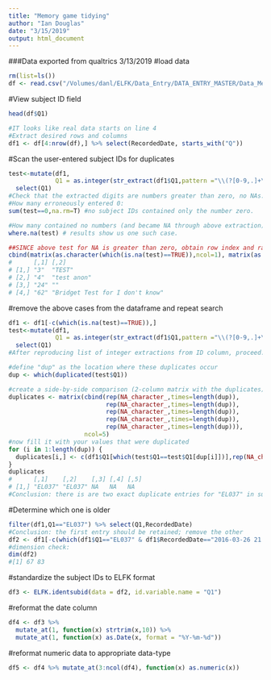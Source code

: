 ```yaml
---
title: "Memory game tidying"
author: "Ian Douglas"
date: "3/15/2019"
output: html_document
---
```

###Data exported from qualtrics 3/13/2019
#load data
```r
rm(list=ls())
df <- read.csv("/Volumes/danl/ELFK/Data_Entry/DATA_ENTRY_MASTER/Data_Merge/01 Raw/QUALTRICS/Children/Memory game raw.csv", stringsAsFactors=F)
```
#View subject ID field
```r
head(df$Q1)
```
```r
#IT looks like real data starts on line 4
#Extract desired rows and columns
df1 <- df[4:nrow(df),] %>% select(RecordedDate, starts_with("Q"))
```
#Scan the user-entered subject IDs for duplicates
```r
test<-mutate(df1, 
             Q1 = as.integer(str_extract(df1$Q1,pattern ="\\(?[0-9,.]+\\)?"))) %>%
  select(Q1)
#Check that the extracted digits are numbers greater than zero, no NAs:
#How many erroneously entered 0:
sum(test==0,na.rm=T) #no subject IDs contained only the number zero.

#How many contained no numbers (and became NA through above extraction):
where.na(test) # results show us one such case.

##SINCE above test for NA is greater than zero, obtain row index and raw data:
cbind(matrix(as.character(which(is.na(test)==TRUE)),ncol=1), matrix(as.character(df1$Q1[which(is.na(test)==TRUE)]),ncol=1))
#      [,1] [,2]                           
# [1,] "3"  "TEST"                         
# [2,] "4"  "test anon"                    
# [3,] "24" ""                             
# [4,] "62" "Bridget Test for I don't know"
```
#remove the above cases from the dataframe and repeat search
```r

df1 <- df1[-c(which(is.na(test)==TRUE)),]
test<-mutate(df1, 
             Q1 = as.integer(str_extract(df1$Q1,pattern ="\\(?[0-9,.]+\\)?"))) %>%
  select(Q1)
#After reproducing list of integer extractions from ID column, proceed:

#define "dup" as the location where these duplicates occur
dup <- which(duplicated(test$Q1))

#create a side-by-side comparison (2-column matrix with the duplicates)
duplicates <- matrix(cbind(rep(NA_character_,times=length(dup)),
                           rep(NA_character_,times=length(dup)),
                           rep(NA_character_,times=length(dup)),
                           rep(NA_character_,times=length(dup)),
                           rep(NA_character_,times=length(dup))), 
                     ncol=5)
#now fill it with your values that were duplicated
for (i in 1:length(dup)) {
  duplicates[i,] <- c(df1$Q1[which(test$Q1==test$Q1[dup[i]])],rep(NA_character_, times=ncol(duplicates)-length(which(test$Q1==test$Q1[dup[i]]))))
}
duplicates
#      [,1]    [,2]    [,3] [,4] [,5]
# [1,] "EL037" "EL037" NA   NA   NA  
#Conclusion: there is are two exact duplicate entries for "EL037" in subject ID field
```
#Determine which one is older
```r
filter(df1,Q1=="EL037") %>% select(Q1,RecordedDate)
#Conclusion: the first entry should be retained; remove the other
df2 <- df1[-c(which(df1$Q1=="EL037" & df1$RecordedDate=="2016-03-26 21:31:06")),]
#dimension check:
dim(df2)
#[1] 67 83
```
#standardize the subject IDs to ELFK format
```r
df3 <- ELFK.identsubid(data = df2, id.variable.name = "Q1")
```
#reformat the date column
```r
df4 <- df3 %>% 
  mutate_at(1, function(x) strtrim(x,10)) %>%
  mutate_at(1, function(x) as.Date(x, format = "%Y-%m-%d"))
```
#reformat numeric data to appropriate data-type
```r
df5 <- df4 %>% mutate_at(3:ncol(df4), function(x) as.numeric(x))
```

